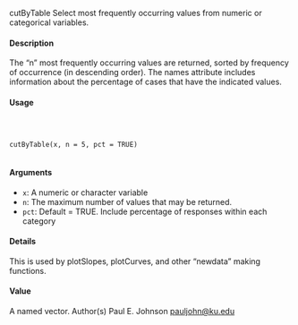 cutByTable Select most frequently occurring values from numeric or categorical
variables.

#### Description

The "n" most frequently occurring values are returned, sorted by frequency of occurrence (in descending
order). The names attribute includes information about the percentage of cases that have
the indicated values.

#### Usage
<pre><code>


cutByTable(x, n = 5, pct = TRUE)

</code></pre>
#### Arguments

* ``x``: A numeric or character variable
* ``n``: The maximum number of values that may be returned.
* ``pct``: Default = TRUE. Include percentage of responses within each category

#### Details

This is used by plotSlopes, plotCurves, and other "newdata" making functions.

#### Value
A named vector.
Author(s)
Paul E. Johnson <pauljohn@ku.edu>


